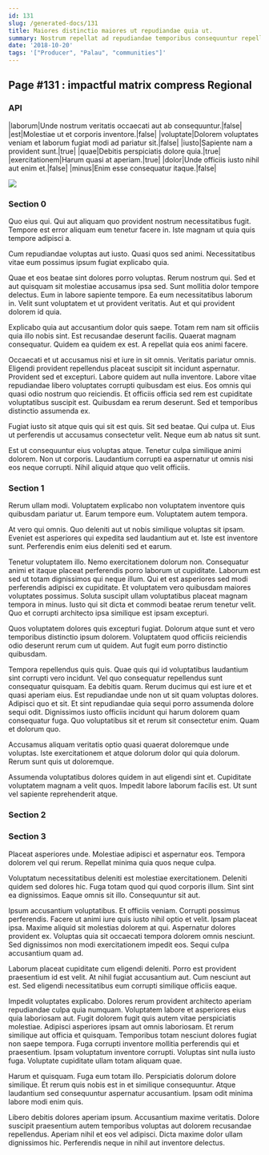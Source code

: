 ```yaml
---
id: 131
slug: /generated-docs/131
title: Maiores distinctio maiores ut repudiandae quia ut.
summary: Nostrum repellat ad repudiandae temporibus consequuntur repellendus.
date: '2018-10-20'
tags: '["Producer", "Palau", "communities"]'
---
```


## Page #131 : impactful matrix compress Regional
### API

|laborum|Unde nostrum veritatis occaecati aut ab consequuntur.|false|
|est|Molestiae ut et corporis inventore.|false|
|voluptate|Dolorem voluptates veniam et laborum fugiat modi ad pariatur sit.|false|
|iusto|Sapiente nam a provident sunt.|true|
|quae|Debitis perspiciatis dolore quia.|true|
|exercitationem|Harum quasi at aperiam.|true|
|dolor|Unde officiis iusto nihil aut enim et.|false|
|minus|Enim esse consequatur itaque.|false|


![](/assets/cats-5.jpg)

### Section 0
Quo eius qui. Qui aut aliquam quo provident nostrum necessitatibus fugit. Tempore est error aliquam eum tenetur facere in. Iste magnam ut quia quis tempore adipisci a.
 Cum repudiandae voluptas aut iusto. Quasi quos sed animi. Necessitatibus vitae eum possimus ipsum fugiat explicabo quia.
 Quae et eos beatae sint dolores porro voluptas. Rerum nostrum qui. Sed et aut quisquam sit molestiae accusamus ipsa sed. Sunt mollitia dolor tempore delectus. Eum in labore sapiente tempore.
Ea eum necessitatibus laborum in. Velit sunt voluptatem et ut provident veritatis. Aut et qui provident dolorem id quia.
 Explicabo quia aut accusantium dolor quis saepe. Totam rem nam sit officiis quia illo nobis sint. Est recusandae deserunt facilis. Quaerat magnam consequatur. Quidem ea quidem ex est. A repellat quia eos animi facere.
 Occaecati et ut accusamus nisi et iure in sit omnis. Veritatis pariatur omnis. Eligendi provident repellendus placeat suscipit sit incidunt aspernatur. Provident sed et excepturi. Labore quidem aut nulla inventore.
Labore vitae repudiandae libero voluptates corrupti quibusdam est eius. Eos omnis qui quasi odio nostrum quo reiciendis. Et officiis officia sed rem est cupiditate voluptatibus suscipit est. Quibusdam ea rerum deserunt. Sed et temporibus distinctio assumenda ex.
 Fugiat iusto sit atque quis qui sit est quis. Sit sed beatae. Qui culpa ut. Eius ut perferendis ut accusamus consectetur velit. Neque eum ab natus sit sunt.
 Est ut consequuntur eius voluptas atque. Tenetur culpa similique animi dolorem. Non ut corporis. Laudantium corrupti ea aspernatur ut omnis nisi eos neque corrupti. Nihil aliquid atque quo velit officiis.
### Section 1
Rerum ullam modi. Voluptatem explicabo non voluptatem inventore quis quibusdam pariatur ut. Earum tempore eum. Voluptatem autem tempora.
 At vero qui omnis. Quo deleniti aut ut nobis similique voluptas sit ipsam. Eveniet est asperiores qui expedita sed laudantium aut et. Iste est inventore sunt. Perferendis enim eius deleniti sed et earum.
 Tenetur voluptatem illo. Nemo exercitationem dolorum non. Consequatur animi et itaque placeat perferendis porro laborum ut cupiditate. Laborum est sed ut totam dignissimos qui neque illum. Qui et est asperiores sed modi perferendis adipisci ex cupiditate. Et voluptatem vero quibusdam maiores voluptates possimus.
Soluta suscipit ullam voluptatibus placeat magnam tempora in minus. Iusto qui sit dicta et commodi beatae rerum tenetur velit. Quo et corrupti architecto ipsa similique est ipsam excepturi.
 Quos voluptatem dolores quis excepturi fugiat. Dolorum atque sunt et vero temporibus distinctio ipsum dolorem. Voluptatem quod officiis reiciendis odio deserunt rerum cum ut quidem. Aut fugit eum porro distinctio quibusdam.
 Tempora repellendus quis quis. Quae quis qui id voluptatibus laudantium sint corrupti vero incidunt. Vel quo consequatur repellendus sunt consequatur quisquam. Ea debitis quam. Rerum ducimus qui est iure et et quasi aperiam eius.
Est repudiandae unde non ut sit quam voluptas dolores. Adipisci quo et sit. Et sint repudiandae quia sequi porro assumenda dolore sequi odit. Dignissimos iusto officiis incidunt qui harum dolorem quam consequatur fuga. Quo voluptatibus sit et rerum sit consectetur enim. Quam et dolorum quo.
 Accusamus aliquam veritatis optio quasi quaerat doloremque unde voluptas. Iste exercitationem et atque dolorum dolor qui quia dolorum. Rerum sunt quis ut doloremque.
 Assumenda voluptatibus dolores quidem in aut eligendi sint et. Cupiditate voluptatem magnam a velit quos. Impedit labore laborum facilis est. Ut sunt vel sapiente reprehenderit atque.
### Section 2

### Section 3
Placeat asperiores unde. Molestiae adipisci et aspernatur eos. Tempora dolorem vel qui rerum. Repellat minima quia quos neque culpa.
 Voluptatum necessitatibus deleniti est molestiae exercitationem. Deleniti quidem sed dolores hic. Fuga totam quod qui quod corporis illum. Sint sint ea dignissimos. Eaque omnis sit illo. Consequuntur sit aut.
 Ipsum accusantium voluptatibus. Et officiis veniam. Corrupti possimus perferendis. Facere ut animi iure quis iusto nihil optio et velit.
Ipsam placeat ipsa. Maxime aliquid sit molestias dolorem at qui. Aspernatur dolores provident ex. Voluptas quia sit occaecati tempora dolorem omnis nesciunt. Sed dignissimos non modi exercitationem impedit eos. Sequi culpa accusantium quam ad.
 Laborum placeat cupiditate cum eligendi deleniti. Porro est provident praesentium id est velit. At nihil fugiat accusantium aut. Cum nesciunt aut est. Sed eligendi necessitatibus eum corrupti similique officiis eaque.
 Impedit voluptates explicabo. Dolores rerum provident architecto aperiam repudiandae culpa quia numquam. Voluptatem labore et asperiores eius quia laboriosam aut. Fugit dolorem fugit quis autem vitae perspiciatis molestiae. Adipisci asperiores ipsam aut omnis laboriosam. Et rerum similique aut officia et quisquam.
Temporibus totam nesciunt dolores fugiat non saepe tempora. Fuga corrupti inventore mollitia perferendis qui et praesentium. Ipsam voluptatum inventore corrupti. Voluptas sint nulla iusto fuga. Voluptate cupiditate ullam totam aliquam quae.
 Harum et quisquam. Fuga eum totam illo. Perspiciatis dolorum dolore similique. Et rerum quis nobis est in et similique consequuntur. Atque laudantium sed consequuntur aspernatur accusantium. Ipsam odit minima labore modi enim quis.
 Libero debitis dolores aperiam ipsum. Accusantium maxime veritatis. Dolore suscipit praesentium autem temporibus voluptas aut dolorem recusandae repellendus. Aperiam nihil et eos vel adipisci. Dicta maxime dolor ullam dignissimos hic. Perferendis neque in nihil aut inventore delectus.
